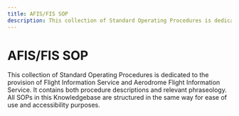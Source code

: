 ```yaml
---
title: AFIS/FIS SOP
description: This collection of Standard Operating Procedures is dedicated to the provision of Flight Information Service and Aerodrome Flight Information Service. It contains both procedure descriptions and relevant phraseology.
---
```


# AFIS/FIS SOP

This collection of Standard Operating Procedures is dedicated to the provision of Flight Information Service and Aerodrome Flight Information Service. It contains both procedure descriptions and relevant phraseology. All SOPs in this Knowledgebase are structured in the same way for ease of use and accessibility purposes.

